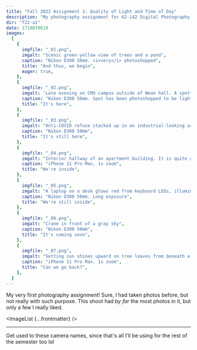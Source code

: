 ```yaml
---
title: "Fall 2022 Assignment 1: Quality of Light and Time of Day"
description: "My photography assignment for 62-142 Digital Photography I taught by Dylan Vitone in Fall 2022. This first assignment deal with quality of light and time of day."
dir: "f22-a1"
date: 1710870610
images:
  [
    {
      imgfile: "_01.png",
      imgalt: "Scenic green-yellow view of trees and a pond",
      caption: "Nikon D300 50mm. <i>very</i> photoshopped",
      title: "And thus, we begin",
      eager: true,
    },
    {
      imgfile: "_02.png",
      imgalt: 'Late evening on CMU campus outside of Wean hall. A spotted Boston Dynamics "Spot" robot is outside.',
      caption: "Nikon D300 50mm. Spot has been photoshopped to be lighter than it appears",
      title: "It's here",
    },
    {
      imgfile: "_03.png",
      imgalt: "Anti-COVID refuse stacked up in an industrial-looking area, in sickly lighting",
      caption: "Nikon D300 50mm",
      title: "It's still here",
    },
    {
      imgfile: "_04.png",
      imgalt: "Interior hallway of an apartment building. It is quite dark",
      caption: "iPhone 11 Pro Max, 1x zoom",
      title: "We're inside",
    },
    {
      imgfile: "_05.png",
      imgalt: "A laptop on a desk glows red from keyboard LEDs, illuminating the surrounding walls and turned-off lamp, while the display shines blue light on an empty chair",
      caption: "Nikon D300 50mm. Long exposure",
      title: "We're still inside",
    },
    {
      imgfile: "_06.png",
      imgalt: "Crane in front of a gray sky",
      caption: "Nikon D300 50mm",
      title: "It's coming soon",
    },
    {
      imgfile: "_07.png",
      imgalt: "Setting sun shines upward on tree leaves from beneath a bridge",
      caption: "iPhone 11 Pro Max. 1x zoom",
      title: "Can we go back?",
    },
  ]
---
```



My very first photography assignment! Sure, I had taken photos before, but not really with such purpose. This shoot had _by far_ the most photos in it, but only a few I really liked.

<ImageList {...frontmatter} />

<hr />

Get used to these camera names, since that's all I'll be using for the rest of the semester too lol
